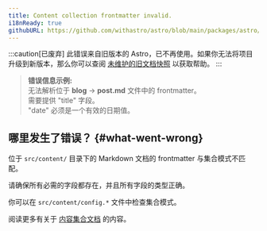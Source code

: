 ```yaml
---
title: Content collection frontmatter invalid.
i18nReady: true
githubURL: https://github.com/withastro/astro/blob/main/packages/astro/src/core/errors/errors-data.ts
---
```


:::caution[已废弃]
此错误来自旧版本的 Astro，已不再使用。如果你无法将项目升级到新版本，那么你可以查阅 [未维护的旧文档快照](/zh-cn/upgrade-astro/#older-docs-unmaintained) 以获取帮助。
:::

> **错误信息示例:**<br/>
无法解析位于 **blog** → **post.md** 文件中的 frontmatter。<br/>
需要提供 "title" 字段。<br/>
"date" 必须是一个有效的日期值。

## 哪里发生了错误？ \{#what-went-wrong\}

位于 `src/content/` 目录下的 Markdown 文档的 frontmatter 与集合模式不匹配。

请确保所有必需的字段都存在，并且所有字段的类型正确。

你可以在 `src/content/config.*` 文件中检查集合模式。

阅读更多有关于 [内容集合文档](/zh-cn/guides/content-collections/) 的内容。
